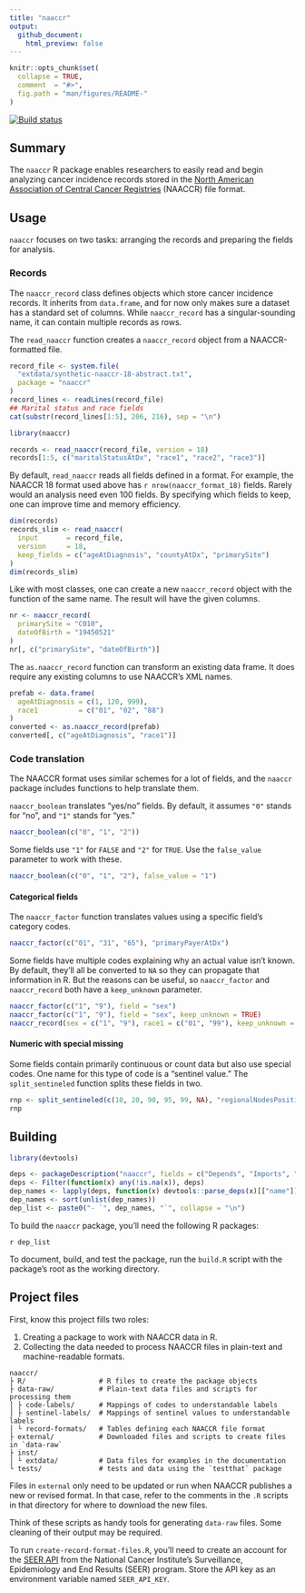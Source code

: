 ```yaml
---
title: "naaccr"
output:
  github_document:
    html_preview: false
---
```


```r
knitr::opts_chunk$set(
  collapse = TRUE,
  comment  = "#>",
  fig.path = "man/figures/README-"
)
```

[![Build status](https://travis-ci.org/WerthPADOH/naaccr.svg?branch=master)](https://travis-ci.org/WerthPADOH/naaccr)

## Summary

The `naaccr` R package enables researchers to easily read and begin analyzing
cancer incidence records stored in the
[North American Association of Central Cancer Registries](https://www.naaccr.org/)
(NAACCR) file format.

## Usage

`naaccr` focuses on two tasks: arranging the records and preparing the fields
for analysis.

### Records

The `naaccr_record` class defines objects which store cancer incidence records.
It inherits from `data.frame`, and for now only makes sure a dataset has a
standard set of columns. While `naaccr_record` has a singular-sounding name, it
can contain multiple records as rows.

The `read_naaccr` function creates a `naaccr_record` object from a
NAACCR-formatted file.

```r
record_file <- system.file(
  "extdata/synthetic-naaccr-18-abstract.txt",
  package = "naaccr"
)
record_lines <- readLines(record_file)
## Marital status and race fields
cat(substr(record_lines[1:5], 206, 216), sep = "\n")
```

```r
library(naaccr)

records <- read_naaccr(record_file, version = 18)
records[1:5, c("maritalStatusAtDx", "race1", "race2", "race3")]
```

By default, `read_naaccr` reads all fields defined in a format. For example,
the NAACCR 18 format used above has `r nrow(naaccr_format_18)` fields. Rarely
would an analysis need even 100 fields. By specifying which fields to keep, one
can improve time and memory efficiency.

```r
dim(records)
records_slim <- read_naaccr(
  input       = record_file,
  version     = 18,
  keep_fields = c("ageAtDiagnosis", "countyAtDx", "primarySite")
)
dim(records_slim)
```

Like with most classes, one can create a new `naaccr_record` object with the
function of the same name. The result will have the given columns.

```r
nr <- naaccr_record(
  primarySite = "C010",
  dateOfBirth = "19450521"
)
nr[, c("primarySite", "dateOfBirth")]
```

The `as.naaccr_record` function can transform an existing data frame. It does
require any existing columns to use NAACCR's XML names.

```r
prefab <- data.frame(
  ageAtDiagnosis = c(1, 120, 999),
  race1          = c("01", "02", "88")
)
converted <- as.naaccr_record(prefab)
converted[, c("ageAtDiagnosis", "race1")]
```

### Code translation

The NAACCR format uses similar schemes for a lot of fields, and the `naaccr`
package includes functions to help translate them.

`naaccr_boolean` translates "yes/no" fields. By default, it assumes `"0"` stands
for "no", and `"1"` stands for "yes."

```r
naaccr_boolean(c("0", "1", "2"))
```

Some fields use `"1"` for `FALSE` and `"2"` for `TRUE`. Use the `false_value`
parameter to work with these.

```r
naaccr_boolean(c("0", "1", "2"), false_value = "1")
```

#### Categorical fields

The `naaccr_factor` function translates values using a specific field's category
codes.

```r
naaccr_factor(c("01", "31", "65"), "primaryPayerAtDx")
```

Some fields have multiple codes explaining why an actual value isn't known.
By default, they'll all be converted to `NA` so they can propagate that information in R.
But the reasons can be useful, so `naaccr_factor` and `naaccr_record` both have
a `keep_unknown` parameter.

```r
naaccr_factor(c("1", "9"), field = "sex")
naaccr_factor(c("1", "9"), field = "sex", keep_unknown = TRUE)
naaccr_record(sex = c("1", "9"), race1 = c("01", "99"), keep_unknown = TRUE)
```

#### Numeric with special missing

Some fields contain primarily continuous or count data but also use special
codes. One name for this type of code is a "sentinel value." The
`split_sentineled` function splits these fields in two.

```r
rnp <- split_sentineled(c(10, 20, 90, 95, 99, NA), "regionalNodesPositive")
rnp
```

## Building

```r
library(devtools)

deps <- packageDescription("naaccr", fields = c("Depends", "Imports", "Suggests"))
deps <- Filter(function(x) any(!is.na(x)), deps)
dep_names <- lapply(deps, function(x) devtools::parse_deps(x)[["name"]])
dep_names <- sort(unlist(dep_names))
dep_list <- paste0("- `", dep_names, "`", collapse = "\n")
```

To build the `naaccr` package, you'll need the following R packages:

`r dep_list`

To document, build, and test the package, run the `build.R` script with the
package's root as the working directory.

## Project files

First, know this project fills two roles:

1.  Creating a package to work with NAACCR data in R.
2.  Collecting the data needed to process NAACCR files in plain-text and
    machine-readable formats.

```
naaccr/
├ R/                  # R files to create the package objects
├ data-raw/           # Plain-text data files and scripts for processing them
│ ├ code-labels/      # Mappings of codes to understandable labels
│ ├ sentinel-labels/  # Mappings of sentinel values to understandable labels
│ └ record-formats/   # Tables defining each NAACCR file format
├ external/           # Downloaded files and scripts to create files in `data-raw`
├ inst/
│ └ extdata/          # Data files for examples in the documentation
└ tests/              # tests and data using the `testthat` package
```

Files in `external` only need to be updated or run when NAACCR publishes a new
or revised format. In that case, refer to the comments in the `.R` scripts in
that directory for where to download the new files.

Think of these scripts as handy tools for generating `data-raw` files.
Some cleaning of their output may be required.

To run `create-record-format-files.R`, you'll need to create an account for the
[SEER API](https://api.seer.cancer.gov/) from the National Cancer Institute's
Surveillance, Epidemiology and End Results (SEER) program.
Store the API key as an environment variable named `SEER_API_KEY`.
